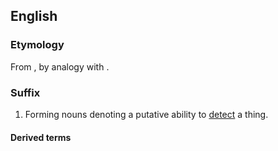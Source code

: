 {{also|dar|Dar|DAR|dár|dâr|dǻr|dar-|Appendix:Variations of "dar"}}

==English==

===Etymology===
From {{m|en|radar}}, by analogy with {{m|en|gaydar}}.

===Suffix===
{{en-suffix}}

# {{lb|en|usually|humorous}} Forming nouns denoting a putative ability to [[detect]] a thing.

====Derived terms====
{{suffixsee|en}}